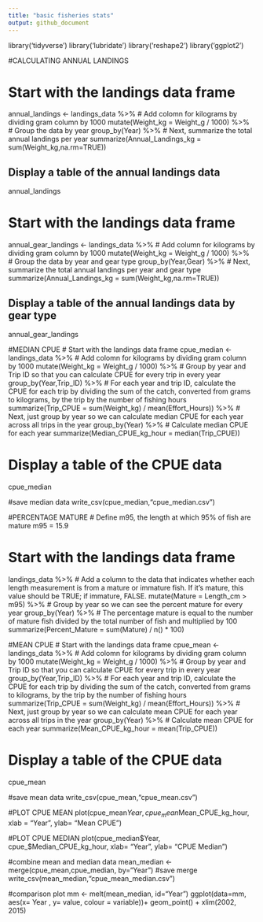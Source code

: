 ```yaml
---
title: "basic fisheries stats"
output: github_document
---
```


library('tidyverse')
library('lubridate')
library('reshape2')
library('ggplot2')

#CALCULATING ANNUAL LANDINGS

# Start with the landings data frame
annual_landings <- landings_data %>% 
# Add colomn for kilograms by dividing gram column by 1000
  mutate(Weight_kg = Weight_g / 1000) %>%
# Group the data by year
  group_by(Year) %>% 
# Next, summarize the total annual landings per year
  summarize(Annual_Landings_kg = sum(Weight_kg,na.rm=TRUE))

## Display a table of the annual landings data
annual_landings

# Start with the landings data frame
annual_gear_landings <- landings_data %>% 
# Add column for kilograms by dividing gram column by 1000
  mutate(Weight_kg = Weight_g / 1000) %>%
# Group the data by year and gear type
  group_by(Year,Gear) %>% 
# Next, summarize the total annual landings per year and gear type
  summarize(Annual_Landings_kg = sum(Weight_kg,na.rm=TRUE))

## Display a table of the annual landings data by gear type
annual_gear_landings



#MEDIAN CPUE
# Start with the landings data frame
cpue_median <- landings_data %>% 
# Add colomn for kilograms by dividing gram column by 1000
  mutate(Weight_kg = Weight_g / 1000) %>%
# Group by year and Trip ID so that you can calculate CPUE for every trip in every year
  group_by(Year,Trip_ID) %>% 
# For each year and trip ID, calculate the CPUE for each trip by dividing the sum of the catch, converted from grams to kilograms, by the trip by the number of fishing hours
  summarize(Trip_CPUE = sum(Weight_kg) / mean(Effort_Hours)) %>% 
# Next, just group by year so we can calculate median CPUE for each year across all trips in the year
  group_by(Year) %>% 
# Calculate median CPUE for each year
  summarize(Median_CPUE_kg_hour = median(Trip_CPUE))

# Display a table of the CPUE data
cpue_median

#save median data
write_csv(cpue_median,"cpue_median.csv")



#PERCENTAGE MATURE
# Define m95, the length at which 95% of fish are mature
m95 = 15.9

# Start with the landings data frame
landings_data %>% 
# Add a column to the data that indicates whether each length measurement is from a mature or immature fish. If it's mature, this value should be TRUE; if immature, FALSE.
  mutate(Mature = Length_cm > m95) %>% 
# Group by year so we can see the percent mature for every year
  group_by(Year) %>% 
# The percentage mature is equal to the  number of mature fish divided by the total number of fish and multiplied by 100
  summarize(Percent_Mature = sum(Mature) / n() * 100) 
  
#MEAN CPUE
# Start with the landings data frame
cpue_mean <- landings_data %>% 
# Add colomn for kilograms by dividing gram column by 1000
  mutate(Weight_kg = Weight_g / 1000) %>%
# Group by year and Trip ID so that you can calculate CPUE for every trip in every year
  group_by(Year,Trip_ID) %>% 
# For each year and trip ID, calculate the CPUE for each trip by dividing the sum of the catch, converted from grams to kilograms, by the trip by the number of fishing hours
  summarize(Trip_CPUE = sum(Weight_kg) / mean(Effort_Hours)) %>% 
# Next, just group by year so we can calculate mean CPUE for each year across all trips in the year
  group_by(Year) %>% 
# Calculate mean CPUE for each year
  summarize(Mean_CPUE_kg_hour = mean(Trip_CPUE))

# Display a table of the CPUE data
cpue_mean  

#save mean data
write_csv(cpue_mean,"cpue_mean.csv")


#PLOT CPUE MEAN
plot(cpue_mean$Year, cpue_mean$Mean_CPUE_kg_hour, xlab = "Year", ylab= "Mean CPUE")

#PLOT CPUE MEDIAN
plot(cpue_median$Year, cpue_$Median_CPUE_kg_hour, xlab= "Year", ylab= "CPUE Median")


#combine mean and median data
mean_median <- merge(cpue_mean,cpue_median, by="Year")
#save merge
write_csv(mean_median,"cpue_mean_median.csv")



#comparison plot
mm <- melt(mean_median, id="Year")
ggplot(data=mm, aes(x= Year , y= value, colour = variable))+ geom_point() + xlim(2002, 2015)




